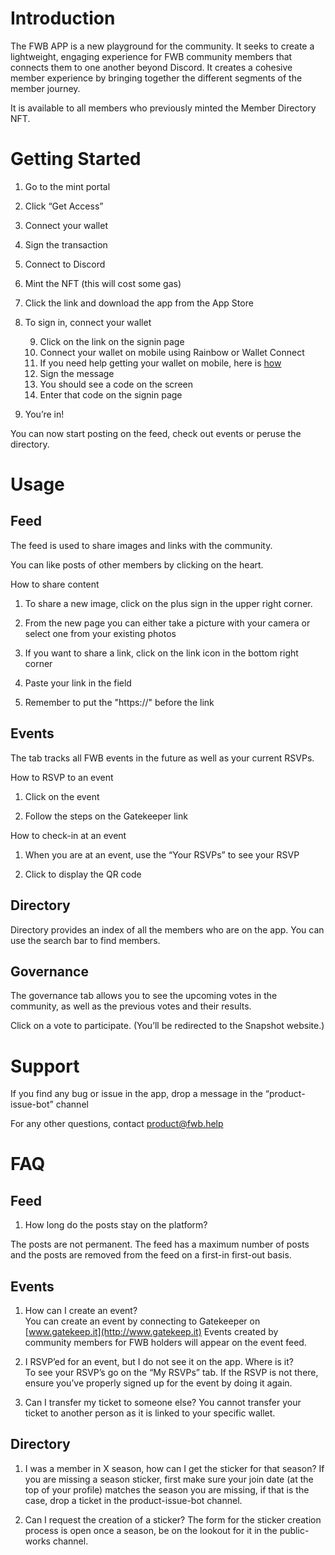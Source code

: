 # Introduction

The FWB APP is a new playground for the community. It seeks to create a lightweight, engaging experience for FWB community members that connects them to one another beyond Discord. It creates a cohesive member experience by bringing together the different segments of the member journey.

  

It is available to all members who previously minted the Member Directory NFT.

# Getting Started

1.  Go to the mint portal
    
2.  Click “Get Access”
    
3.  Connect your wallet
    
4.  Sign the transaction
    
5.  Connect to Discord
    
6.  Mint the NFT (this will cost some gas)
    
7.  Click the link and download the app from the App Store
    
8.  To sign in, connect your wallet

	9. Click on the link on the signin page
	10. Connect your wallet on mobile using Rainbow or Wallet Connect
	11. If you need help getting your wallet on mobile, here is [how](https://learn.rainbow.me/connect-to-a-website-or-app)
	12. Sign the message
	13. You should see a code on the screen
	14. Enter that code on the signin page
	
9. You’re in!
    

  

You can now start posting on the feed, check out events or peruse the directory.

# Usage

## Feed

The feed is used to share images and links with the community.

You can like posts of other members by clicking on the heart.

  

How to share content

  

1.  To share a new image, click on the plus sign in the upper right corner.
    
2.  From the new page you can either take a picture with your camera or select one from your existing photos
    
3.  If you want to share a link, click on the link icon in the bottom right corner
    

  1.  Paste your link in the field
    
  2.  Remember to put the "https://" before the link
    

  

## Events

The tab tracks all FWB events in the future as well as your current RSVPs.

  

How to RSVP to an event

  

1.  Click on the event
    
2.  Follow the steps on the Gatekeeper link
    

  

How to check-in at an event

  

1.  When you are at an event, use the “Your RSVPs” to see your RSVP
    
2.  Click to display the QR code
    

## Directory

Directory provides an index of all the members who are on the app. You can use the search bar to find members.

## Governance

The governance tab allows you to see the upcoming votes in the community, as well as the previous votes and their results.

  

Click on a vote to participate. (You’ll be redirected to the Snapshot website.)

# Support

If you find any bug or issue in the app, drop a message in the “product-issue-bot” channel

  

For any other questions, contact product@fwb.help

# FAQ

## Feed

1.  How long do the posts stay on the platform?

The posts are not permanent. The feed has a maximum number of posts and the posts are removed from the feed on a first-in first-out basis.

  

## Events

1.  How can I create an event?    
You can create an event by connecting to Gatekeeper on [www.gatekeep.it](http://www.gatekeep.it)
Events created by community members for FWB holders will appear on the event feed.

2.  I RSVP’ed for an event, but I do not see it on the app. Where is it?   
To see your RSVP’s go on the “My RSVPs” tab. If the RSVP is not there, ensure you’ve properly signed up for the event by doing it again.

3.  Can I transfer my ticket to someone else?
You cannot transfer your ticket to another person as it is linked to your specific wallet.

## Directory

1.  I was a member in X season, how can I get the sticker for that season?
If you are missing a season sticker, first make sure your join date (at the top of your profile) matches the season you are missing, if that is the case, drop a ticket in the product-issue-bot channel.

2.  Can I request the creation of a sticker?
The form for the sticker creation process is open once a season, be on the lookout for it in the public-works channel.
